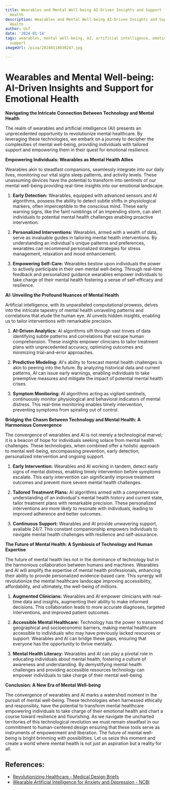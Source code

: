 ```yaml
---
title: Wearables and Mental Well-being AI-Driven Insights and Support for Emotional
  Health
description: Wearables and Mental Well-being AI-Driven Insights and Support for Emotional
  Health
author: Usf
date: '2024-01-14'
tags: wearables, mental well-being, AI, artificial intelligence, emotional health,
  support
imageUrl: /pixa/20240118030247.jpg

---
```

# Wearables and Mental Well-being: AI-Driven Insights and  Support for Emotional Health

**Navigating the Intricate Connection Between Technology and Mental Health**

The realm of wearables and  artificial intelligence (AI)  presents an unprecedented opportunity to revolutionize mental  healthcare. By  leveraging these technologies,  we embark on a journey to decipher the complexities of mental well-being, providing individuals with tailored support and empowering them in their quest for emotional resilience.

**Empowering Individuals: Wearables as Mental Health Allies**

Wearables akin to steadfast  companions, seamlessly integrate into our daily lives, monitoring our vital signs sleep patterns, and activity levels. These unassuming  devices have  the potential to transform into sentinels of our mental well-being providing  real-time insights  into our emotional landscape.

1.  **Early Detection:** Wearables, equipped with advanced sensors and AI algorithms, possess the  ability to detect subtle shifts in physiological markers, often imperceptible  to the conscious mind. These early warning signs, like the faint rumblings of an impending storm, can alert individuals to potential mental health challenges enabling proactive intervention.

2. **Personalized Interventions:** Wearables, armed with a wealth of data, serve as invaluable guides in tailoring mental health  interventions. By  understanding an individual's unique patterns and preferences, wearables can recommend personalized strategies for stress management,  relaxation and mood enhancement.

3. **Empowering Self-Care:**  Wearables bestow upon individuals the power  to  actively participate in their own mental  well-being. Through real-time feedback and personalized guidance wearables empower individuals to take  charge of their mental health fostering a sense  of self-efficacy and resilience.

**AI: Unveiling the Profound Nuances of Mental Health**

Artificial intelligence,  with its unparalleled computational prowess, delves into the intricate tapestry of mental health unraveling patterns and correlations that elude the human  eye. AI unveils hidden insights, enabling us to tailor interventions with remarkable precision.

1. **AI-Driven Analytics:** AI algorithms sift through vast troves of data identifying subtle patterns and correlations that escape human comprehension. These insights empower clinicians to tailor treatment  plans with unprecedented accuracy, optimizing outcomes  and minimizing trial-and-error approaches.

2. **Predictive Modeling:** AI's ability to forecast mental health challenges is akin to peering into the future. By analyzing historical  data and current patterns, AI  can issue early warnings, enabling individuals to take preemptive measures and mitigate the impact of potential mental health crises.

3. **Symptom Monitoring:** AI algorithms acting as vigilant  sentinels, continuously monitor physiological and  behavioral indicators of mental distress. This real-time monitoring enables  timely intervention, preventing symptoms from spiraling out of control.

**Bridging the Chasm Between Technology and Mental Health: A Harmonious Convergence**

The convergence of  wearables and  AI is not merely a technological marvel;  it is a beacon of hope for individuals seeking solace from mental health challenges. These technologies, when  combined offer a holistic approach to  mental well-being, encompassing prevention, early detection, personalized intervention and ongoing support.

1.  **Early Intervention:** Wearables and AI working in tandem, detect early  signs of mental distress, enabling  timely intervention  before  symptoms escalate. This early intervention can significantly improve treatment outcomes and prevent more severe mental health challenges.

2. **Tailored Treatment Plans:** AI algorithms armed with a comprehensive understanding of  an  individual's mental health history and current state, tailor  treatment plans with remarkable precision. These personalized interventions are more likely  to resonate  with individuals, leading to improved adherence and better  outcomes.

3. **Continuous Support:** Wearables and AI provide unwavering support, available 24/7. This constant companionship empowers individuals to navigate mental health challenges with resilience and self-assurance.

**The  Future  of Mental Health: A Symbiosis of Technology and Human Expertise**

The future of mental health  lies  not in the dominance of technology but in  the harmonious collaboration between humans and machines. Wearables and AI will amplify the expertise of mental health professionals, enhancing their ability to provide personalized evidence-based  care. This synergy  will revolutionize the mental healthcare landscape improving accessibility, affordability,  and ultimately, the  well-being of millions.

1. **Augmented Clinicians:** Wearables  and AI empower clinicians with real-time  data  and insights, augmenting their ability to make informed decisions. This collaboration leads to more accurate diagnoses, targeted interventions, and improved  patient  outcomes.

2. **Accessible Mental Healthcare:** Technology has the power to transcend geographical  and socioeconomic barriers,  making mental healthcare  accessible to individuals who  may have previously lacked resources or support. Wearables and AI can bridge these gaps, ensuring that everyone  has the opportunity to  thrive mentally.

3. **Mental Health Literacy:** Wearables and AI can  play  a pivotal role in educating individuals about mental  health, fostering a culture of awareness and  understanding. By demystifying mental health challenges and providing accessible resources technology can empower  individuals to take charge of their  mental well-being.

**Conclusion: A  New Era of Mental Well-being**

The convergence  of wearables and AI  marks a watershed moment in the pursuit of mental well-being. These technologies when harnessed ethically and responsibly,  have the potential to transform mental healthcare empowering individuals to take charge of their emotional health and chart a course toward resilience and flourishing. As we navigate the uncharted territories  of  this  technological revolution we must remain steadfast in our commitment to human-centered design ensuring that these tools serve as instruments of empowerment and liberation. The future of mental  well-being is  bright brimming with possibilities. Let us seize this moment and create a world where mental health is not just an aspiration but a reality for  all.

## References:
- [Revolutionizing Healthcare - Medical Design Briefs](https://www.medicaldesignbriefs.com/component/content/article/49773-revolutionizing-healthcare)
- [Wearable Artificial Intelligence for Anxiety and Depression - NCBI](https://www.ncbi.nlm.nih.gov/pmc/articles/PMC9896355/)
